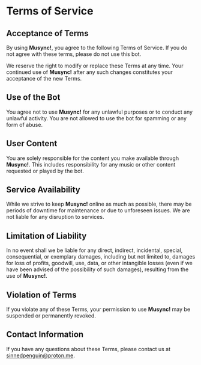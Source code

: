 # Terms of Service

## Acceptance of Terms
By using **Musync!**, you agree to the following Terms of Service. If you do not agree with these terms, please do not use this bot.

We reserve the right to modify or replace these Terms at any time. Your continued use of **Musync!** after any such changes constitutes your acceptance of the new Terms.

## Use of the Bot
You agree not to use **Musync!** for any unlawful purposes or to conduct any unlawful activity. You are not allowed to use the bot for spamming or any form of abuse.

## User Content
You are solely responsible for the content you make available through **Musync!**. This includes responsibility for any music or other content requested or played by the bot.

## Service Availability
While we strive to keep **Musync!** online as much as possible, there may be periods of downtime for maintenance or due to unforeseen issues. We are not liable for any disruption to services.

## Limitation of Liability
In no event shall we be liable for any direct, indirect, incidental, special, consequential, or exemplary damages, including but not limited to, damages for loss of profits, goodwill, use, data, or other intangible losses (even if we have been advised of the possibility of such damages), resulting from the use of **Musync!**.

## Violation of Terms
If you violate any of these Terms, your permission to use **Musync!** may be suspended or permanently revoked.

## Contact Information
If you have any questions about these Terms, please contact us at sinnedpenguin@proton.me.